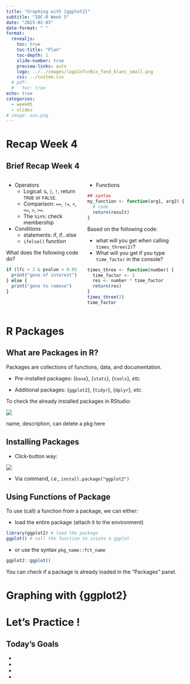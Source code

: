 ```yaml
---
title: "Graphing with {ggplot2}"
subtitle: "IOC-R Week 5"
date: "2025-02-03"
date-format: " "
format:
  revealjs: 
    toc: true
    toc-title: "Plan"
    toc-depth: 1
    slide-number: true
    preview-links: auto
    logo: ../../images/logoInforBio_fond_blanc_small.png
    css: ../custom.css
  # pdf:
  #   toc: true
echo: true
categories: 
  - week05
  - slides
# image: xxx.png
---
```


# Recap Week 4

## Brief Recap Week 4 {.smaller}

::: {.columns}

::: {.column}
- Operators
    - Logical: `&`, `|`, `!`, return `TRUE` or `FALSE`.
    - Comparison: `==`, `!=`, `<`, `<=`, `>`, `>=`.
    - The `%in%`: check membership
- Conditions
    - statements: if, if...else
    - `ifelse()` function

::: {.fragment}
::: {.callout-note appearance="minimal"}
What does the following code do?
:::

```r
if (lfc > 2 & pvalue < 0.05 ) {
  print("gene of interest")
} else {
  print("gene to remove")
}
```
:::
:::

::: {.column .fragment}
- Functions

```r
## syntax
my_function <- function(arg1, arg2) {
  # code
  return(result)
}
```

::: {.fragment}
::: {.callout-note appearance="minimal"}
Based on the following code:

- what will you get when calling `times_three(2)`?
- What will you get if you type `time_factor` in the console?
:::

```r
times_three <- function(number) {
  time_factor <- 3
  res <- number * time_factor
  return(res)
}
times_three(2)
time_factor
```
:::

:::
:::


# R Packages 

## What are Packages in R?

Packages are collections of functions, data, and documentation.

- Pre-installed packages: {`base`}, {`stats`}, {`tools`}, *etc.*

- Additional packages: {`ggplot2`}, {`tidyr`}, {`dplyr`}, *etc.*

To check the already installed packages in RStudio:

![](images/package_panel.png)

::: {.notes}
name, description, can delete a pkg here 
:::

## Installing Packages

- Click-button way: 

![](images/pkg_install.png)

- Via command, *i.e.*, `install.package("ggplot2")`

## Using Functions of Package

To use (call) a function from a package, we can either:

- load the entire package (attach it to the environment)

```r
library(ggplot2) # load the package
ggplot() # call the function to iniate a ggplot
```

- or use the syntax `pkg_name::fct_name`

```r
ggplot2::ggplot()
```

You can check if a package is already loaded in the "Packages" panel.


# Graphing with {ggplot2}


# Let's Practice !

## Today's Goals

- 
- 
- 
- 
